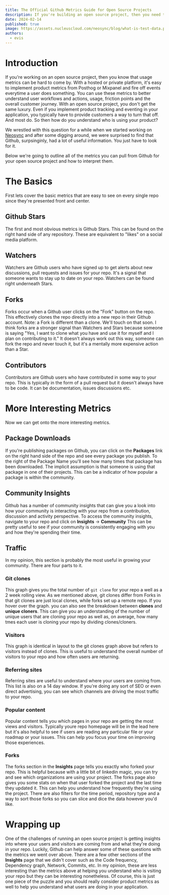 ```yaml
---
title: The Official Github Metrics Guide for Open Source Projects
description: If you're building an open source project, then you need to be looking at these Github metrics.
date: 2024-02-14
published: true
image: https://assets.nucleuscloud.com/neosync/blog/what-is-test-data.png
authors:
  - evis
---
```


# Introduction

If you're working on an open source project, then you know that usage metrics can be hard to come by. With a hosted or private platform, it's easy to implement product metrics from Posthog or Mixpanel and fire off events everytime a user does something. You can use these metrics to better understand user workflows and actions, usage, friction points and the overall customer journey. With an open source project, you don't get the same luxury. Even if you implement product tracking and eventing in your application, you typically have to provide customers a way to turn that off. And most do. So then how do you understand who is using your product?

We wrestled with this question for a while when we started working on [Neosync](https://github.com/nucleuscloud/neosync) and after some digging around, we were surprised to find that Github, surpsinginly, had a lot of useful information. You just have to look for it.

Below we're going to outline all of the metrics you can pull from Github for your open source project and how to interpret them.

# The Basics

First lets cover the basic metrics that are easy to see on every single repo since they're presented front and center.

## Github Stars

The first and most obvious metrics is Github Stars. This can be found on the right hand side of any repository. These are equivalent to "likes" on a social media platform.

## Watchers

Watchers are Github users who have signed up to get alerts about new discussions, pull requests and issues for your repo. It's a signal that someone wants to stay up to date on your repo. Watchers can be found right underneath Stars.

## Forks

Forks occur when a Github user clicks on the "Fork" button on the repo. This effectively clones the repo directly into a new repo in their Github account. Note: a Fork is different than a clone. We'll touch on that soon. I think forks are a stronger signal than Watchers and Stars because someone is saying "Yes, I want to clone what you have and use it for myself and I plan on contributing to it." It doesn't always work out this way, someone can fork the repo and never touch it, but it's a mentally more expensive action than a Star.

## Contributors

Contributors are Github users who have contributed in some way to your repo. This is typically in the form of a pull request but it doesn't always have to be code. It can be documentation, issues discussions etc.

# More Interesting Metrics

Now we can get onto the more interesting metrics.

## Package Downloads

If you're publishing packages on Github, you can click on the **Packages** link on the right hand side of the repo and see every package you publish. To the right of the Package Name you'll see how many times that package has been downloaded. The implicit assumption is that someone is using that package in one of their projects. This can be a indicator of how popular a package is within the community.

## Community Insights

Github has a number of community insights that can give you a look into how your community is interacting with your repo from a contribution, discussion and activity perspective. To access the community insights, navigate to your repo and click on **Insights** -> **Community** This can be pretty useful to see if your community is consistently engaging with you and how they're spending their time.

## Traffic

In my opinion, this section is probably the most useful in growing your community. There are four parts to it.

### Git clones

This graph gives you the total number of `git clone` for your repo a well as a 2 week rolling view. As we mentioned above, git clones differ from Forks in that git clones are just local clones, while forks set up a remote repo. If you hover over the graph. you can also see the breakdown between **clones** and **unique cloners**. This can give you an understanding of the number of unique users that are cloning your repo as well as, on average, how many tmes each user is cloning your repo by dividing clones/cloners.

### Visitors

This graph is identical in layout to the git clones graph above but refers to visitors instead of clones. This is useful to understand the overall number of visitors to your repo and how often users are returning.

### Referring sites

Referring sites are useful to understand where your users are coming from. This list is also on a 14 day window. If you're doing any sort of SEO or even direct advertising, you can see which channels are driving the most traffic to your repo.

### Popular content

Popular content tells you which pages in your repo are getting the most views and visitors. Typically youre repo homepage will be in the lead here but it's also helpful to see if users are reading any particular file or your roadmap or your issues. This can help you focus your time on improving those experiences.

### Forks

The forks section in the **Insights** page tells you exactly who forked your repo. This is helpful because with a little bit of linkedin magic, you can try and see which organizations are using your project. The forks page also gives you some stats on when that user forked the project and the last time they updated it. This can help you understand how frequently they're using the project. There are also filters for the time period, repository type and a way to sort those forks so you can slice and dice the data however you'd like.

# Wrapping up

One of the challenges of running an open source project is getting insights into where your users and visitors are coming from and what they're doing in your repo. Luckily, Github can help answer some of these questions with the metrics we went over above. There are a few other sections of the **Insights** page that we didn't cover such as the Code frequency, Dependency graph, Network, Commits, etc. In my opinion, these are less interesting than the metrics above at helping you understand who is vsiting your repo but they can be interesting nonetheless. Of course, this is just one piece of the puzzle and you should really consider product metrics as well to help you understand what users are doing in your application.
